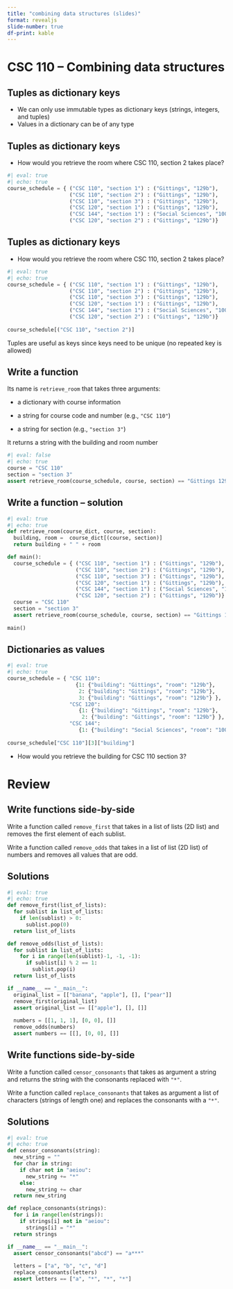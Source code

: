 ```yaml
---
title: "combining data structures (slides)"
format: revealjs
slide-number: true
df-print: kable
---
```


# CSC 110 -- Combining data structures

## Tuples as dictionary keys

-   We can only use immutable types as dictionary keys (strings, integers, and tuples)
-   Values in a dictionary can be of any type

## Tuples as dictionary keys

-   How would you retrieve the room where CSC 110, section 2 takes place?

```python
#| eval: true
#| echo: true
course_schedule = { ("CSC 110", "section 1") : ("Gittings", "129b"),
                    ("CSC 110", "section 2") : ("Gittings", "129b"),
                    ("CSC 110", "section 3") : ("Gittings", "129b"),
                    ("CSC 120", "section 1") : ("Gittings", "129b"),
                    ("CSC 144", "section 1") : ("Social Sciences", "100"),
                    ("CSC 120", "section 2") : ("Gittings", "129b")}
```


## Tuples as dictionary keys

-   How would you retrieve the room where CSC 110, section 2 takes place?

```python
#| eval: true
#| echo: true
course_schedule = { ("CSC 110", "section 1") : ("Gittings", "129b"),
                    ("CSC 110", "section 2") : ("Gittings", "129b"),
                    ("CSC 110", "section 3") : ("Gittings", "129b"),
                    ("CSC 120", "section 1") : ("Gittings", "129b"),
                    ("CSC 144", "section 1") : ("Social Sciences", "100"),
                    ("CSC 120", "section 2") : ("Gittings", "129b")}
                    
course_schedule[("CSC 110", "section 2")]      
```

Tuples are useful as keys since keys need to be unique (no repeated key is allowed)


## Write a function

Its name is `retrieve_room` that takes three arguments: 

-   a dictionary with course information 

-   a string for course code and number (e.g., `"CSC 110"`)

-   a string for section (e.g., `"section 3"`)

It returns a string with the building and room number

```python
#| eval: false
#| echo: true
course = "CSC 110"
section = "section 3"
assert retrieve_room(course_schedule, course, section) == "Gittings 129b"
```

## Write a function -- solution

```python
#| eval: true
#| echo: true
def retrieve_room(course_dict, course, section):
  building, room =  course_dict[(course, section)]
  return building + " " + room

def main():
  course_schedule = { ("CSC 110", "section 1") : ("Gittings", "129b"),
                      ("CSC 110", "section 2") : ("Gittings", "129b"),
                      ("CSC 110", "section 3") : ("Gittings", "129b"),
                      ("CSC 120", "section 1") : ("Gittings", "129b"),
                      ("CSC 144", "section 1") : ("Social Sciences", "100"),
                      ("CSC 120", "section 2") : ("Gittings", "129b")}
  course = "CSC 110"
  section = "section 3"
  assert retrieve_room(course_schedule, course, section) == "Gittings 129b"
  
main()
```

## Dictionaries as values

```python
#| eval: true
#| echo: true
course_schedule = { "CSC 110": 
                      {1: {"building": "Gittings", "room": "129b"},
                       2: {"building": "Gittings", "room": "129b"},
                       3: {"building": "Gittings", "room": "129b"} },
                    "CSC 120":
                       {1: {"building": "Gittings", "room": "129b"},
                        2: {"building": "Gittings", "room": "129b"} },
                    "CSC 144":
                       {1: {"building": "Social Sciences", "room": "100"}}}
                       
course_schedule["CSC 110"][3]["building"]
```

-   How would you retrieve the building for CSC 110 section 3?

# Review

## Write functions side-by-side

Write a function called `remove_first` that takes in a list of lists (2D list) and removes the first element of each sublist.

Write a function called `remove_odds` that takes in a list of list (2D list) of numbers and removes all values that are odd.

## Solutions

```python
#| eval: true
#| echo: true
def remove_first(list_of_lists):
  for sublist in list_of_lists:
    if len(sublist) > 0:
      sublist.pop(0)
  return list_of_lists

def remove_odds(list_of_lists):
  for sublist in list_of_lists:
    for i in range(len(sublist)-1, -1, -1):
      if sublist[i] % 2 == 1:
        sublist.pop(i)
  return list_of_lists

if __name__ == "__main__":
  original_list = [["banana", "apple"], [], ["pear"]]
  remove_first(original_list)
  assert original_list == [["apple"], [], []]
  
  numbers = [[1, 1, 1], [0, 0], []]
  remove_odds(numbers)
  assert numbers == [[], [0, 0], []]
```

## Write functions side-by-side

Write a function called `censor_consonants` that takes as argument a string and returns the string with the consonants replaced with `"*"`.

Write a function called `replace_consonants` that takes as argument a list of characters (strings of length one) and replaces the consonants with a `"*"`.

## Solutions

```python
#| eval: true
#| echo: true
def censor_consonants(string):
  new_string = ""
  for char in string:
    if char not in "aeiou":
      new_string += "*"
    else:
      new_string += char
  return new_string

def replace_consonants(strings):
  for i in range(len(strings)):
    if strings[i] not in "aeiou":
      strings[i] = "*"
  return strings

if __name__ == "__main__":
  assert censor_consonants("abcd") == "a***"
  
  letters = ["a", "b", "c", "d"]
  replace_consonants(letters)
  assert letters == ["a", "*", "*", "*"]

```
